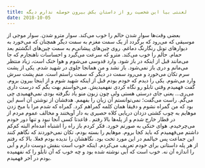 ```yaml
---
title: لعنتی بیا این شخصیت رو از داستان بکش بیرون حوصله ندارم دیگه
date: 2018-10-05
---
```

بعضی وقت‌ها سوار شدن حالم را خوب می‌کند. سوار مترو شدن. سوار موجی از موسیقی که می‌رود که برگردد از یک سمت مغزم به سمت دیگر همچنان که می‌خورد به دیوار‌های تونل رنگارنگ دماغم. روی چین‌های پیشانی‌م به سمت چین‌های انگشتم بعد حمام. حالم را خوب می‌کند. مترو که سرعت می‌گیرد و احساسات ناهنجارم که جا می‌مانند قبل از اینکه در باز شود. وارد قدوسی می‌شوم و هوا خنک است، زیاد منتظر می‌مانم و دری باز نمی‌شود. باز نشد و من همانجا جلوی در شهید شدم. یکی از پشت سرم تکان می‌خورد و می‌رود سمت در دیگر که سمت راستم است. منم پشت سرش وارد می‌شوم. یکی را دیدم که خودم بودم قبل از اینکه شهید شوم و از اینجا بیرون بروم. گفت فهمیدم وقتی تابلو رو نگاه کردی نفهمیدیش. می‌خواستم بهت بگم که درست داری می‌ری... یعنی جای درستی هستی ولی چون زبون منو یاد نگرفته بودی نمی‌فهمیدی چی می‌گم. راست می‌گفت؛ نمی‌توانستم آن زبان را بفهمم. هدفشان از نوشتن آن اسم این بود که من گمراه نشوم و دقیقا همان کلمه گمراهم کرد. گمراه که شدم مرا با میخ زدن موهایم به چوب کشتی دزدان دریایی کلاه حصیری به دار آویختند و مخالف عموم مردم از در قطار خارج شدم و از پله‌ها بالا رفتم . قاعدتا کسی آنجا نبود و تنها دور خودم می‌چرخیدم. هوای خنکی به صورتم خورد. فکر کردم باز راه را اشتباه آمده‌ام البته کم‌کم داشتم می‌فهمیدم که باید کجا بروم. موهایم را بسته بودم، تکان نمی‌خوردند که نگاهم کنند این جماعت پس خیالمم در این مورد تخت بود. نگاهشان را ندیده بودم فعلا. بالا که رفتم از هر پله داستانی برای خودم تعریف می‌کردم. اینکه خوب است بنفش دوست دارم و آبی را اندازه آن نه. خوب است که آبی نوشته شده بود و چه خوب که آن تابلو را که نفهمیده بودم در آخر فهمیدم.